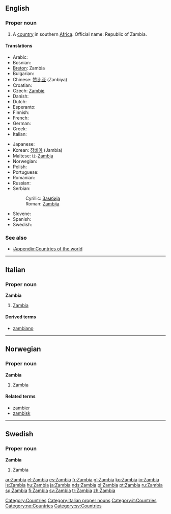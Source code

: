 {{see|Zámbia|Zâmbia}}
==English==

===Proper noun===
{{en-proper noun}}

# A [[country]] in southern [[Africa]]. Official name: Republic of Zambia.

====Translations====
{{trans-top|country in Southern Africa}}
* Arabic: {{t+|ar|زامبيا|f|tr=zámbiya|sc=ARchar}}
* Bosnian: {{t-|bs|Zambija|f}}
* [[Breton]]: Zambia
* Bulgarian: {{t-|bg|Замбия|f|tr=Zámbija|sc=Cyrl}}
* Chinese: [[赞比亚]] (Zanbiya)
* Croatian: {{t-|hr|Zambija|f}}
* Czech: [[Zambie]] {{f}}
* Danish: {{t-|da|Zambia}}
* Dutch: {{t-|nl|Zambia}}
* Esperanto: {{t-|eo|Zambio|xs=Esperanto}}
* Finnish: {{t+|fi|Sambia}}
* French: {{t+|fr|Zambie|f}}
* German: {{t+|de|Sambia}}
* Greek: {{t-|el|Ζάμπια|f|tr=Zambía|sc=Grek}}
* Italian: {{t-|it|Zambia|m}}
{{trans-mid}}
* Japanese: {{t-|ja|ザンビア|tr=Zanbia|sc=Jpan}}
* Korean: [[잠비아]] (Jambia)
* Maltese: iż-[[Żambja]]
* Norwegian: {{t-|no|Zambia}}
* Polish: {{t+|pl|Zambia|f}}
* Portuguese: {{t-|pt|Zâmbia|f}}
* Romanian: {{t-|ro|Zambia|f}}
* Russian: {{t-|ru|Замбия|f|tr=Zámbija|sc=Cyrl}}
* Serbian: 
*: Cyrillic: [[Замбија]]
*: Roman: [[Zambija]]
* Slovene: {{t+|sl|Zambija|f}}
* Spanish: {{t+|es|Zambia|f}}
* Swedish: {{t+|sv|Zambia}}
{{trans-bottom}}

===See also===
* [[:Appendix:Countries of the world]]

[[Category:Countries]]

----
==Italian==
{{wikipedia|lang=it}}

===Proper noun===
'''Zambia''' {{m}}

# [[#English|Zambia]]

====Derived terms====
* [[zambiano]]

[[Category:Italian proper nouns]]
[[Category:it:Countries]]

----
==Norwegian==

===Proper noun===
'''Zambia'''

# [[#English|Zambia]]

====Related terms====
*[[zambier]]
*[[zambisk]]

[[Category:no:Countries]]

----

==Swedish==

===Proper noun===
'''Zambia'''

# Zambia

[[Category:sv:Countries]]

[[ar:Zambia]]
[[el:Zambia]]
[[es:Zambia]]
[[fr:Zambia]]
[[gl:Zambia]]
[[ko:Zambia]]
[[io:Zambia]]
[[is:Zambia]]
[[hu:Zambia]]
[[ja:Zambia]]
[[nds:Zambia]]
[[pl:Zambia]]
[[pt:Zambia]]
[[ru:Zambia]]
[[sq:Zambia]]
[[fi:Zambia]]
[[sv:Zambia]]
[[tr:Zambia]]
[[zh:Zambia]]